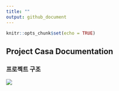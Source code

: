 ```yaml
---
title: ""
output: github_document
---
```


```r
knitr::opts_chunk$set(echo = TRUE)
```

## Project Casa Documentation


### 프로젝트 구조

![](pics/overview.png)